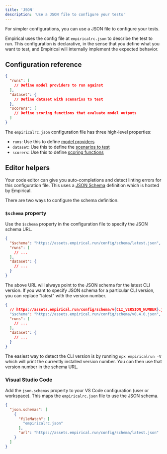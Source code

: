 ```yaml
---
title: 'JSON'
description: 'Use a JSON file to configure your tests'
---
```


For simpler configurations, you can use a JSON file to configure your tests.

Empirical uses the config file at `empiricalrc.json` to describe
the test to run. This configuration is declarative, in the sense that you define what you
want to test, and Empirical will internally implement the expected behavior.

## Configuration reference

```json empiricalrc.json
{
  "runs": [
    // Define model providers to run against
  ],
  "dataset": {
    // Define dataset with scenarios to test
  },
  "scorers": [
    // Define scoring functions that evaluate model outputs
  ]
}
```

The `empiricalrc.json` configuration file has three high-level properties:

- `runs`: Use this to define [model providers](./models/basics)
- `dataset`: Use this to define the [scenarios to test](./dataset/basics)
- `scorers`: Use this to define [scoring functions](./scoring/basics)

## Editor helpers

Your code editor can give you auto-completions and detect linting errors for this configuration
file. This uses a [JSON Schema](https://json-schema.org/) definition which is hosted by Empirical.

There are two ways to configure the schema definition.

### `$schema` property

Use the `$schema` property in the configuration file to specify the JSON schema URL.

```json empiricalrc.json
{
  "$schema": "https://assets.empirical.run/config/schema/latest.json",
  "runs": [
    // ...
  ],
  "dataset": {
    // ...
  }
}
```

The above URL will always point to the JSON schema for the latest CLI version.
If you want to specify JSON schema for a particular CLI version, you can replace "latest" with the version number.

```json empiricalrc.json
{
  // https://assets.empirical.run/config/schema/v{CLI_VERSION_NUMBER}.json
  "$schema": "https://assets.empirical.run/config/schema/v0.4.0.json", 
  "runs": [
    // ...
  ],
  "dataset": {
    // ...
  }
}
```

The easiest way to detect the CLI version is by running `npx empiricalrun -V` which will print the currently installed version number. 
You can then use that version number in the schema URL.

### Visual Studio Code

Add the `json.schemas` property to your VS Code configuration (user or workspace). This maps
the `empiricalrc.json` file to use the JSON schema.

```json settings.json
{
  "json.schemas": [
    {
      "fileMatch": [
        "empiricalrc.json"
      ],
      "url": "https://assets.empirical.run/config/schema/latest.json"
    }
  ]
}
```
